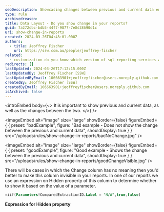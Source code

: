 ```yaml
---
seoDescription: Showcasing changes between previous and current data enhances reports by providing valuable insights into trends and progress.
type: rule
archivedreason:
title: Data Layout - Do you show change in your reports?
guid: 7a272cbc-bdb5-44f7-9877-7e8d38690d1c
uri: show-change-in-reports
created: 2024-03-26T04:43:01.000Z
authors:
  - title: Jeoffrey Fischer
    url: https://ssw.com.au/people/jeoffrey-fischer
related:
  - customization-do-you-know-which-version-of-sql-reporting-services-and-visual-studio-you-are-using
redirects: []
lastUpdated: 2024-03-26T17:12:15.000Z
lastUpdatedBy: Jeoffrey Fischer [SSW]
lastUpdatedByEmail: 106663901+jeoffreyfischer@users.noreply.github.com
createdBy: Jeoffrey Fischer [SSW]
createdByEmail: 106663901+jeoffreyfischer@users.noreply.github.com
isArchived: false
---
```


<introEmbed
  body={<>
It is important to show previous and current data, as well as the changes between the two.
  </>}
/>

<imageEmbed
  alt="Image"
  size="large"
  showBorder={false}
  figureEmbed={ {
    preset: "badExample",
    figure: "Bad example - Does not show the change between the previous and current data",
    shouldDisplay: true
  } }
  src="/uploads/rules/show-change-in-reports/badNoChange.jpg"
/>


<imageEmbed
  alt="Image"
  size="large"
  showBorder={false}
  figureEmbed={ {
    preset: "goodExample",
    figure: "Good example - Shows the change between the previous and current data",
    shouldDisplay: true
  } }
  src="/uploads/rules/show-change-in-reports/goodChangeVisible.jpg"
/>


There will be cases in which the Change column has no meaning then you'd better to make this column invisible in your reports. In one of our reports we use an expression on Hidden property of this column to determine whether to show it based on the value of a parameter.

```sql
=iif(Parameters!ComparedExtractionID.Label = "N/A",true,false)
```

**Expression for Hidden property**
